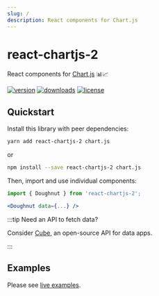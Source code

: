 ```yaml
---
slug: /
description: React components for Chart.js
---
```



# react-chartjs-2

<Logo className='logo' width={180} height={180} />

React components for [Chart.js](https://www.chartjs.org) 📊📈

[![version](https://img.shields.io/npm/v/react-chartjs-2.svg)](https://www.npmjs.com/package/react-chartjs-2)
[![downloads](https://img.shields.io/npm/dm/react-chartjs-2.svg)](https://www.npmjs.com/package/react-chartjs-2)
[![license](https://shields.io/badge/license-MIT-green)](http://opensource.org/licenses/MIT)

## Quickstart

Install this library with peer dependencies:

```bash
yarn add react-chartjs-2 chart.js
```

or

```bash
npm install --save react-chartjs-2 chart.js
```

Then, import and use individual components:

```jsx
import { Doughnut } from 'react-chartjs-2';

<Doughnut data={...} />
```

:::tip Need an API to fetch data?

Consider [Cube](https://cube.dev/?ref=eco-react-chartjs), an open-source API for data apps.

:::

## Examples

Please see [live examples](/examples).
